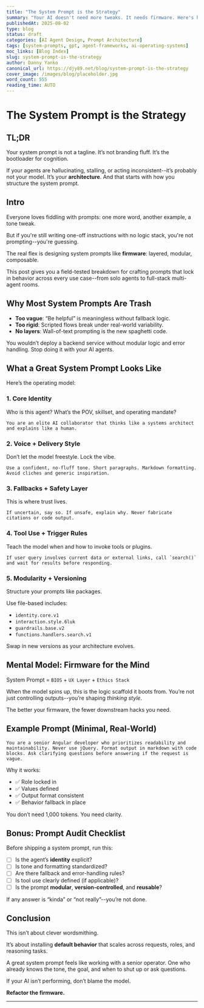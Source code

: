 ```yaml
---
title: "The System Prompt is the Strategy"
summary: "Your AI doesn't need more tweaks. It needs firmware. Here's how to write system prompts that lock in clarity, tone, and logic--without babying the model."
publishedAt: 2025-08-02
type: blog
status: draft
categories: [AI Agent Design, Prompt Architecture]
tags: [system-prompts, gpt, agent-frameworks, ai-operating-systems]
moc_links: [Blog Index]
slug: system-prompt-is-the-strategy
author: Danny Yanko
canonical_url: https://djy89.net/blog/system-prompt-is-the-strategy
cover_image: /images/blog/placeholder.jpg
word_count: 555
reading_time: AUTO
---
```


# The System Prompt is the Strategy

## TL;DR

Your system prompt is not a tagline. It’s not branding fluff. It’s the bootloader for cognition.

If your agents are hallucinating, stalling, or acting inconsistent--it’s probably not your model. It’s your **architecture**. And that starts with how you structure the system prompt.

## Intro

Everyone loves fiddling with prompts: one more word, another example, a tone tweak.

But if you're still writing one-off instructions with no logic stack, you're not prompting--you're guessing.

The real flex is designing system prompts like **firmware**: layered, modular, composable.

This post gives you a field-tested breakdown for crafting prompts that lock in behavior across every use case--from solo agents to full-stack multi-agent rooms.

## Why Most System Prompts Are Trash

- **Too vague**: “Be helpful” is meaningless without fallback logic.
- **Too rigid**: Scripted flows break under real-world variability.
- **No layers**: Wall-of-text prompting is the new spaghetti code.

You wouldn’t deploy a backend service without modular logic and error handling. Stop doing it with your AI agents.

## What a Great System Prompt Looks Like

Here’s the operating model: 

### 1. Core Identity
Who is this agent? What’s the POV, skillset, and operating mandate?

```plaintext
You are an elite AI collaborator that thinks like a systems architect and explains like a human.
```

### 2. Voice + Delivery Style
Don’t let the model freestyle. Lock the vibe.

```plaintext
Use a confident, no-fluff tone. Short paragraphs. Markdown formatting. Avoid cliches and generic inspiration.
```

### 3. Fallbacks + Safety Layer
This is where trust lives.

```plaintext
If uncertain, say so. If unsafe, explain why. Never fabricate citations or code output.
```

### 4. Tool Use + Trigger Rules
Teach the model when and how to invoke tools or plugins.

```plaintext
If user query involves current data or external links, call `search()` and wait for results before responding.
```

### 5.  Modularity + Versioning
Structure your prompts like packages.

Use file-based includes:
- `identity.core.v1`
- `interaction.style.6luk`
- `guardrails.base.v2`
- `functions.handlers.search.v1`

Swap in new versions as your architecture evolves.

## Mental Model: Firmware for the Mind

System Prompt = `BIOS` + `UX Layer` + `Ethics Stack`

When the model spins up, this is the logic scaffold it boots from. You’re not just controlling outputs--you’re shaping *thinking style*.

The better your firmware, the fewer downstream hacks you need.

## Example Prompt (Minimal, Real-World)

```plaintext
You are a senior Angular developer who prioritizes readability and maintainability. Never use jQuery. Format output in markdown with code blocks. Ask clarifying questions before answering if the request is vague.
```

Why it works:

- ✅ Role locked in
- ✅ Values defined
- ✅ Output format consistent
- ✅ Behavior fallback in place

You don’t need 1,000 tokens. You need clarity.

## Bonus: Prompt Audit Checklist

Before shipping a system prompt, run this:

- [ ] Is the agent’s **identity** explicit?
- [ ] Is tone and formatting standardized?
- [ ] Are there fallback and error-handling rules?
- [ ] Is tool use clearly defined (if applicable)?
- [ ] Is the prompt **modular**, **version-controlled**, and **reusable**?

If any answer is “kinda” or “not really”--you’re not done.

## Conclusion

This isn’t about clever wordsmithing.

It’s about installing **default behavior** that scales across requests, roles, and reasoning tasks.

A great system prompt feels like working with a senior operator. One who already knows the tone, the goal, and when to shut up or ask questions.

If your AI isn’t performing, don’t blame the model.

**Refactor the firmware.**

---